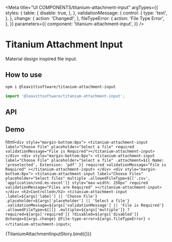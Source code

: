 
<Meta
  title="UI COMPONENTS/titanium-attachment-input"
  argTypes={{
    styles: {
      table: {
        disable: true,
      },
    },
    validationMessage: {
      control: {
        type: 'text',
      },
    },
    change: {
      action: 'Changed!',
    },
    fileTypeError: {
      action: 'File Type Error',
    },
  }}
  parameters={{
    component: 'titanium-attachment-input',
  }}
/>

# Titanium Attachment Input

Material design inspired file input.

## How to use

```bash
npm i @leavittsoftware/titanium-attachment-input
```

```js
import '@leavittsoftware/titanium-attachment-input';
```

## API

<ArgsTable story={PRIMARY_STORY} />

## Demo

  html`
    <div style="margin-bottom:8px">
      <titanium-attachment-input label="Choose File" placeholder="Select a file" required validationMessage="File is Required"></titanium-attachment-input>
    </div>
    <div style="margin-bottom:8px">
      <titanium-attachment-input
        label="Choose File"
        placeholder="Select a file"
        .attachment=${{ Name: 'preselected', Extension: 'pdf' }}
        required
        validationMessage="File is Required"
      ></titanium-attachment-input>
    </div>
    <div style="margin-bottom:8px">
      <titanium-attachment-input
        label="Choose Files"
        placeholder="Select files"
        multiple
        .allowedFileType=${['.csv', 'application/vnd.ms-excel']}
        style="max-width: 250px"
        required
        validationMessage="Files are Required"
      ></titanium-attachment-input>
    </div>
    <h2>Controlled</h2>
    <titanium-attachment-input
      .label=${args['label'] || 'Choose File'}
      .placeholder=${args['placeholder'] || 'Select a file'}
      .validationMessage=${args['validationMessage'] || 'File is Required'}
      .allowedFileType=${[]}
      .multiple=${args['multiple']}
      ?required=${args['required']}
      ?disabled=${args['disabled']}
      @change=${args.change}
      @file-type-error=${args.fileTypeError}
    ></titanium-attachment-input>
  `;

<Canvas withToolbar>
  <Story name="Docs">{TitaniumAttachmentInputStory.bind({})}</Story>
</Canvas>
